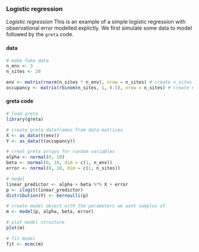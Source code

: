### Logistic regression

*Logistic regression* This is an example of a simple logistic regression with observational error modelled explictly. We first simulate some data to model followed by the `greta` code.

#### data
<div class="data">
```r
# make fake data
n_env <- 3
n_sites <- 20

env <- matrix(rnorm(n_sites * n_env), nrow = n_sites) # create n_sites x n_env matrix of environmental variables
occupancy <- matrix(rbinom(n_sites, 1, 0.5), nrow = n_sites) # create n_sites observations of species presence or absence
```
</div>

#### greta code
```r
# load greta
library(greta)

# create greta dataframes from data matrices
X <- as_data(t(env))
Y <- as_data(t(occupancy))

# creat greta arrays for random variables
alpha <- normal(0, 10)
beta <- normal(0, 10, dim = c(1, n_env))
error <- normal(0, 10, dim = c(1, n_sites))

# model
linear_predictor <- alpha + beta %*% X + error
p <- ilogit(linear_predictor)
distribution(Y) <- bernoulli(p)

# create model object with the parameters we want samples of
m <- model(p, alpha, beta, error)

# plot model structure
plot(m)

# fit model
fit <- mcmc(m)

```
